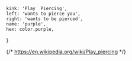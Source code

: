 
	kink: 'Play  Piercing',
	left: 'wants to pierce you',
	right: 'wants to be pierced',
	name: 'purple',
	hex: color.purple,
}

{/* https://en.wikipedia.org/wiki/Play_piercing */}

